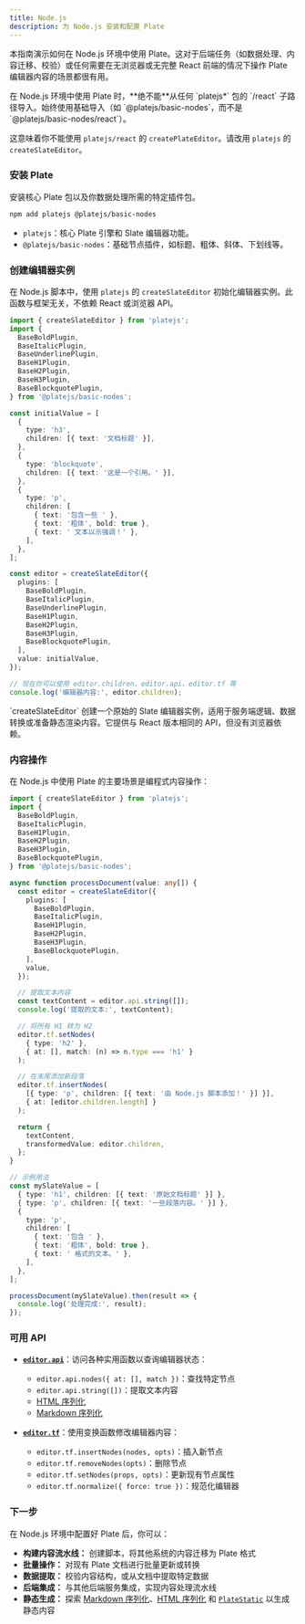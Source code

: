 ```yaml
---
title: Node.js
description: 为 Node.js 安装和配置 Plate
---
```


本指南演示如何在 Node.js 环境中使用 Plate。这对于后端任务（如数据处理、内容迁移、校验）或任何需要在无浏览器或无完整 React 前端的情况下操作 Plate 编辑器内容的场景都很有用。

<Callout type="warning" title="Node.js 关键限制">
  在 Node.js 环境中使用 Plate 时，**绝不能**从任何 `platejs*` 包的 `/react` 子路径导入。始终使用基础导入（如 `@platejs/basic-nodes`，而不是 `@platejs/basic-nodes/react`）。

  这意味着你不能使用 `platejs/react` 的 `createPlateEditor`。请改用 `platejs` 的 `createSlateEditor`。
</Callout>

<Steps>

### 安装 Plate

安装核心 Plate 包以及你数据处理所需的特定插件包。

```bash
npm add platejs @platejs/basic-nodes
```

-   `platejs`：核心 Plate 引擎和 Slate 编辑器功能。
-   `@platejs/basic-nodes`：基础节点插件，如标题、粗体、斜体、下划线等。

### 创建编辑器实例

在 Node.js 脚本中，使用 `platejs` 的 `createSlateEditor` 初始化编辑器实例。此函数与框架无关，不依赖 React 或浏览器 API。

```typescript title="scripts/process-content.ts"
import { createSlateEditor } from 'platejs';
import {
  BaseBoldPlugin,
  BaseItalicPlugin,
  BaseUnderlinePlugin,
  BaseH1Plugin,
  BaseH2Plugin,
  BaseH3Plugin,
  BaseBlockquotePlugin,
} from '@platejs/basic-nodes';

const initialValue = [
  {
    type: 'h3',
    children: [{ text: '文档标题' }],
  },
  {
    type: 'blockquote',
    children: [{ text: '这是一个引用。' }],
  },
  {
    type: 'p',
    children: [
      { text: '包含一些 ' },
      { text: '粗体', bold: true },
      { text: ' 文本以示强调！' },
    ],
  },
];

const editor = createSlateEditor({
  plugins: [
    BaseBoldPlugin,
    BaseItalicPlugin,
    BaseUnderlinePlugin,
    BaseH1Plugin,
    BaseH2Plugin,
    BaseH3Plugin,
    BaseBlockquotePlugin,
  ],
  value: initialValue,
});

// 现在你可以使用 editor.children、editor.api、editor.tf 等
console.log('编辑器内容:', editor.children);
```

<Callout type="info">
  `createSlateEditor` 创建一个原始的 Slate 编辑器实例，适用于服务端逻辑、数据转换或准备静态渲染内容。它提供与 React 版本相同的 API，但没有浏览器依赖。
</Callout>

### 内容操作

在 Node.js 中使用 Plate 的主要场景是编程式内容操作：

```typescript title="scripts/transform-content.ts"
import { createSlateEditor } from 'platejs';
import {
  BaseBoldPlugin,
  BaseItalicPlugin,
  BaseH1Plugin,
  BaseH2Plugin,
  BaseH3Plugin,
  BaseBlockquotePlugin,
} from '@platejs/basic-nodes';

async function processDocument(value: any[]) {
  const editor = createSlateEditor({
    plugins: [
      BaseBoldPlugin,
      BaseItalicPlugin,
      BaseH1Plugin,
      BaseH2Plugin,
      BaseH3Plugin,
      BaseBlockquotePlugin,
    ],
    value,
  });

  // 提取文本内容
  const textContent = editor.api.string([]);
  console.log('提取的文本:', textContent);

  // 将所有 H1 转为 H2
  editor.tf.setNodes(
    { type: 'h2' },
    { at: [], match: (n) => n.type === 'h1' }
  );

  // 在末尾添加新段落
  editor.tf.insertNodes(
    [{ type: 'p', children: [{ text: '由 Node.js 脚本添加！' }] }],
    { at: [editor.children.length] }
  );

  return {
    textContent,
    transformedValue: editor.children,
  };
}

// 示例用法
const mySlateValue = [
  { type: 'h1', children: [{ text: '原始文档标题' }] },
  { type: 'p', children: [{ text: '一些段落内容。' }] },
  {
    type: 'p',
    children: [
      { text: '包含 ' },
      { text: '粗体', bold: true },
      { text: ' 格式的文本。' },
    ],
  },
];

processDocument(mySlateValue).then(result => {
  console.log('处理完成:', result);
});
```

### 可用 API

-   **[`editor.api`](/docs/api/slate/editor-api)**：访问各种实用函数以查询编辑器状态：
    -   `editor.api.nodes({ at: [], match })`：查找特定节点
    -   `editor.api.string([])`：提取文本内容
    -   [HTML 序列化](/docs/html)
    -   [Markdown 序列化](/docs/markdown)

-   **[`editor.tf`](/docs/api/slate/editor-transforms)**：使用变换函数修改编辑器内容：
    -   `editor.tf.insertNodes(nodes, opts)`：插入新节点
    -   `editor.tf.removeNodes(opts)`：删除节点
    -   `editor.tf.setNodes(props, opts)`：更新现有节点属性
    -   `editor.tf.normalize({ force: true })`：规范化编辑器

</Steps>

### 下一步

在 Node.js 环境中配置好 Plate 后，你可以：

*   **构建内容流水线：** 创建脚本，将其他系统的内容迁移为 Plate 格式
*   **批量操作：** 对现有 Plate 文档进行批量更新或转换
*   **数据提取：** 校验内容结构，或从文档中提取特定数据
*   **后端集成：** 与其他后端服务集成，实现内容处理流水线
*   **静态生成：** 探索 [Markdown 序列化](/docs/markdown)、[HTML 序列化](/docs/html) 和 [`PlateStatic`](/docs/plate-static) 以生成静态内容 